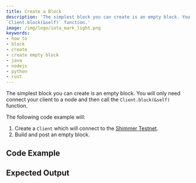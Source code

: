 ```yaml
---
title: Create a Block
description: 'The simplest block you can create is an empty block. You will only need connect your client to a node and then call the
`Client.block(&self)` function.'
image: /img/logo/iota_mark_light.png
keywords:
- how to
- block
- create
- create empty block
- java
- nodejs
- python
- rust
---
```


The simplest block you can create is an empty block. You will only need connect your client to a node and then call the
`Client.block(&self)` function.


The following code example will:

1. Create a `Client` which will connect to the [Shimmer Testnet](https://api.testnet.shimmer.network).
2. Build and post an empty block.

## Code Example

<Tabs groupId="language">
    <TabItem value="rust" label="Rust">
        <RustCode/>
    </TabItem>
    <TabItem value="nodejs" label="Nodejs">
        <NodejsCode/>
    </TabItem>
    <TabItem value="python" label="Python">
        <PythonCode/>
    </TabItem>
    <TabItem value="java" label="Java">
        <JavaCode/>
    </TabItem>
</Tabs>

## Expected Output

<Tabs groupId="language">
    <TabItem value="rust" label="Rust">
        <RustOutput/>
    </TabItem>
    <TabItem value="nodejs" label="Nodejs">
        <NodejsOutput/>
    </TabItem>
    <TabItem value="python" label="Python">
        <PythonOutput/>
    </TabItem>
    <TabItem value="java" label="Java">
        <JavaOutput/>
    </TabItem>
</Tabs>

